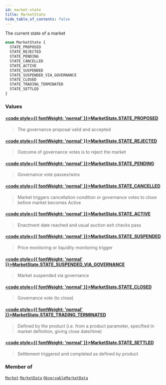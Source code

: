 ```yaml
---
id: market-state
title: MarketState
hide_table_of_contents: false
---
```








The current state of a market

```graphql
enum MarketState {
  STATE_PROPOSED
  STATE_REJECTED
  STATE_PENDING
  STATE_CANCELLED
  STATE_ACTIVE
  STATE_SUSPENDED
  STATE_SUSPENDED_VIA_GOVERNANCE
  STATE_CLOSED
  STATE_TRADING_TERMINATED
  STATE_SETTLED
}
```


### Values

#### [<code style={{ fontWeight: 'normal' }}>MarketState.<b>STATE_PROPOSED</b></code>](#) 
> The governance proposal valid and accepted
> 

#### [<code style={{ fontWeight: 'normal' }}>MarketState.<b>STATE_REJECTED</b></code>](#) 
> Outcome of governance votes is to reject the market
> 

#### [<code style={{ fontWeight: 'normal' }}>MarketState.<b>STATE_PENDING</b></code>](#) 
> Governance vote passes/wins
> 

#### [<code style={{ fontWeight: 'normal' }}>MarketState.<b>STATE_CANCELLED</b></code>](#) 
> Market triggers cancellation condition or governance
votes to close before market becomes Active
> 

#### [<code style={{ fontWeight: 'normal' }}>MarketState.<b>STATE_ACTIVE</b></code>](#) 
> Enactment date reached and usual auction exit checks pass
> 

#### [<code style={{ fontWeight: 'normal' }}>MarketState.<b>STATE_SUSPENDED</b></code>](#) 
> Price monitoring or liquidity monitoring trigger
> 

#### [<code style={{ fontWeight: 'normal' }}>MarketState.<b>STATE_SUSPENDED_VIA_GOVERNANCE</b></code>](#) 
> Market suspended via governance
> 

#### [<code style={{ fontWeight: 'normal' }}>MarketState.<b>STATE_CLOSED</b></code>](#) 
> Governance vote (to close)
> 

#### [<code style={{ fontWeight: 'normal' }}>MarketState.<b>STATE_TRADING_TERMINATED</b></code>](#) 
> Defined by the product (i.e. from a product parameter,
specified in market definition, giving close date/time)
> 

#### [<code style={{ fontWeight: 'normal' }}>MarketState.<b>STATE_SETTLED</b></code>](#) 
> Settlement triggered and completed as defined by product
> 



### Member of

[`Market`](/testnet/api/graphql/objects/market)  <Badge class="secondary" text="object"/><Bullet />[`MarketData`](/testnet/api/graphql/objects/market-data)  <Badge class="secondary" text="object"/><Bullet />[`ObservableMarketData`](/testnet/api/graphql/objects/observable-market-data)  <Badge class="secondary" text="object"/>



